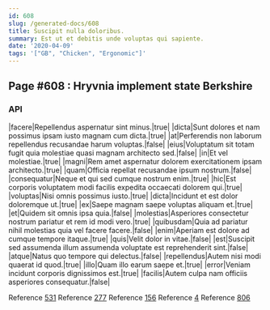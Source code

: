 ```yaml
---
id: 608
slug: /generated-docs/608
title: Suscipit nulla doloribus.
summary: Est ut et debitis unde voluptas qui sapiente.
date: '2020-04-09'
tags: '["GB", "Chicken", "Ergonomic"]'
---
```

## Page #608 : Hryvnia implement state Berkshire

### API

|facere|Repellendus aspernatur sint minus.|true|
|dicta|Sunt dolores et nam possimus ipsam iusto magnam cum dicta.|true|
|at|Perferendis non laborum repellendus recusandae harum voluptas.|false|
|eius|Voluptatum sit totam fugit quia molestiae quasi magnam architecto sed.|false|
|in|Et vel molestiae.|true|
|magni|Rem amet aspernatur dolorem exercitationem ipsam architecto.|true|
|quam|Officia repellat recusandae ipsum nostrum.|false|
|consequatur|Neque et qui sed cumque nostrum enim.|true|
|hic|Est corporis voluptatem modi facilis expedita occaecati dolorem qui.|true|
|voluptas|Nisi omnis possimus iusto.|true|
|dicta|Incidunt et est dolor doloremque ut.|true|
|ex|Saepe magnam saepe voluptas aliquam et.|true|
|et|Quidem sit omnis ipsa quia.|false|
|molestias|Asperiores consectetur nostrum pariatur et rem id modi vero.|true|
|quibusdam|Quia ad pariatur nihil molestias quia vel facere facere.|false|
|enim|Aperiam est dolore ad cumque tempore itaque.|true|
|quis|Velit dolor in vitae.|false|
|est|Suscipit sed assumenda illum assumenda voluptate est reprehenderit sint.|false|
|atque|Natus quo tempore qui delectus.|false|
|repellendus|Autem nisi modi quaerat id quod.|true|
|illo|Quam illo earum saepe et.|true|
|error|Veniam incidunt corporis dignissimos est.|true|
|facilis|Autem culpa nam officiis asperiores consequatur.|false|

Reference [531](/generated-docs/531)
Reference [277](/generated-docs/277)
Reference [156](/generated-docs/156)
Reference [4](/generated-docs/4)
Reference [806](/generated-docs/806)



